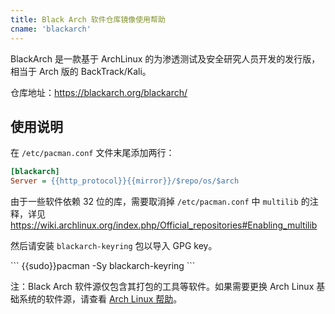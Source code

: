 ```yaml
---
title: Black Arch 软件仓库镜像使用帮助
cname: 'blackarch'
---
```


BlackArch 是一款基于 ArchLinux 的为渗透测试及安全研究人员开发的发行版，相当于 Arch 版的 BackTrack/Kali。

仓库地址：https://blackarch.org/blackarch/

## 使用说明

在 `/etc/pacman.conf` 文件末尾添加两行：

<CodeBlock>

```ini
[blackarch]
Server = {{http_protocol}}{{mirror}}/$repo/os/$arch
```

</CodeBlock>

由于一些软件依赖 32 位的库，需要取消掉 `/etc/pacman.conf` 中 `multilib` 的注释，详见 https://wiki.archlinux.org/index.php/Official_repositories#Enabling_multilib

然后请安装 ``blackarch-keyring`` 包以导入 GPG key。

<CodeBlock>
```
{{sudo}}pacman -Sy blackarch-keyring
```
</CodeBlock>

注：Black Arch 软件源仅包含其打包的工具等软件。如果需要更换 Arch Linux 基础系统的软件源，请查看 [Arch Linux 帮助](/archlinux/)。
